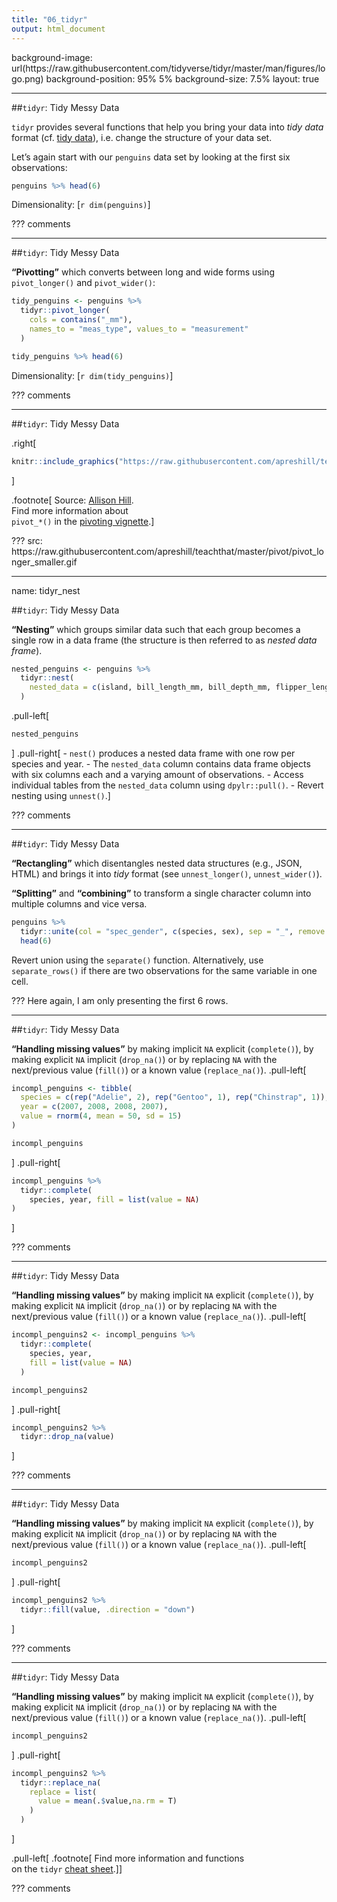 ```yaml
---
title: "06_tidyr"
output: html_document
---
```


background-image: url(https://raw.githubusercontent.com/tidyverse/tidyr/master/man/figures/logo.png)
background-position: 95% 5%
background-size: 7.5%
layout: true

---

##`tidyr`: Tidy Messy Data

`tidyr` provides several functions that help you bring your data into *tidy data* format (cf. [tidy data](#tidy data)), i.e. change the structure of your data set.

Let's again start with our `penguins` data set by looking at the first six observations:
```r
penguins %>% head(6) 
```
Dimensionality: [`r dim(penguins)`]

???
comments

---

##`tidyr`: Tidy Messy Data

**“Pivotting”** which converts between long and wide forms using `pivot_longer()` and `pivot_wider()`:

```r
tidy_penguins <- penguins %>% 
  tidyr::pivot_longer(
    cols = contains("_mm"),
    names_to = "meas_type", values_to = "measurement"
  )

tidy_penguins %>% head(6)
```

Dimensionality: [`r dim(tidy_penguins)`]

???
comments

---

##`tidyr`: Tidy Messy Data

.right[
```r
knitr::include_graphics("https://raw.githubusercontent.com/apreshill/teachthat/master/pivot/pivot_longer_smaller.gif")
```
]

.footnote[
Source: [Allison Hill](https://github.com/apreshill/teachthat/blob/master/pivot/pivot_longer_smaller.gif).  
Find more information about  
`pivot_*()` in the [pivoting vignette](https://tidyr.tidyverse.org/articles/pivot.html).
]

???
src: https://raw.githubusercontent.com/apreshill/teachthat/master/pivot/pivot_longer_smaller.gif

---

name: tidyr_nest

##`tidyr`: Tidy Messy Data

**"Nesting"** which groups similar data such that each group becomes a single row in a data frame (the structure is then referred to as *nested data frame*).

```r
nested_penguins <- penguins %>% 
  tidyr::nest(
    nested_data = c(island, bill_length_mm, bill_depth_mm, flipper_length_mm, body_mass_g, sex)
  )
```
.pull-left[
```r
nested_penguins
```
]
.pull-right[
- `nest()` produces a nested data frame with one row per species and year.
- The `nested_data` column contains data frame objects with six columns each and a varying amount of observations.
- Access individual tables from the `nested_data` column using `dpylr::pull()`.
- Revert nesting using `unnest()`.
]

???
comments

---

##`tidyr`: Tidy Messy Data

**“Rectangling”** which disentangles nested data structures (e.g., JSON, HTML) and brings it into *tidy* format (see `unnest_longer()`, `unnest_wider()`).

**"Splitting"** and **"combining"** to transform a single character column into multiple columns and vice versa.

```r
penguins %>% 
  tidyr::unite(col = "spec_gender", c(species, sex), sep = "_", remove = T) %>% 
  head(6)
```

Revert union using the `separate()` function. Alternatively, use `separate_rows()` if there are two observations for the same variable in one cell.

???
Here again, I am only presenting the first 6 rows.

---

##`tidyr`: Tidy Messy Data

**"Handling missing values"** by making implicit `NA` explicit (`complete()`), by making explicit `NA` implicit (`drop_na()`) or by replacing `NA` with the next/previous value (`fill()`) or a known value (`replace_na()`).
.pull-left[
```r
incompl_penguins <- tibble(
  species = c(rep("Adelie", 2), rep("Gentoo", 1), rep("Chinstrap", 1)),
  year = c(2007, 2008, 2008, 2007),
  value = rnorm(4, mean = 50, sd = 15)
)
```
```r
incompl_penguins
```
]
.pull-right[
```r
incompl_penguins %>% 
  tidyr::complete(
    species, year, fill = list(value = NA)
)
```
]

???
comments

---

##`tidyr`: Tidy Messy Data

**"Handling missing values"** by making implicit `NA` explicit (`complete()`), by making explicit `NA` implicit (`drop_na()`) or by replacing `NA` with the next/previous value (`fill()`) or a known value (`replace_na()`).
.pull-left[
```r
incompl_penguins2 <- incompl_penguins %>% 
  tidyr::complete(
    species, year,
    fill = list(value = NA)
  )
```
```r
incompl_penguins2
```
]
.pull-right[
```r
incompl_penguins2 %>% 
  tidyr::drop_na(value)
```
]

???
comments

---

##`tidyr`: Tidy Messy Data

**"Handling missing values"** by making implicit `NA` explicit (`complete()`), by making explicit `NA` implicit (`drop_na()`) or by replacing `NA` with the next/previous value (`fill()`) or a known value (`replace_na()`).
.pull-left[

```r
incompl_penguins2
```
]
.pull-right[
```r
incompl_penguins2 %>% 
  tidyr::fill(value, .direction = "down")
```
]

???
comments

---

##`tidyr`: Tidy Messy Data

**"Handling missing values"** by making implicit `NA` explicit (`complete()`), by making explicit `NA` implicit (`drop_na()`) or by replacing `NA` with the next/previous value (`fill()`) or a known value (`replace_na()`).
.pull-left[
```r
incompl_penguins2
```
]
.pull-right[
```r
incompl_penguins2 %>%
  tidyr::replace_na(
    replace = list(
      value = mean(.$value,na.rm = T)
    )
  )
```
]

.pull-left[
.footnote[
Find more information and functions  
on the `tidyr` [cheat sheet](https://raw.githubusercontent.com/rstudio/cheatsheets/master/data-import.pdf).
]
]

???
comments
